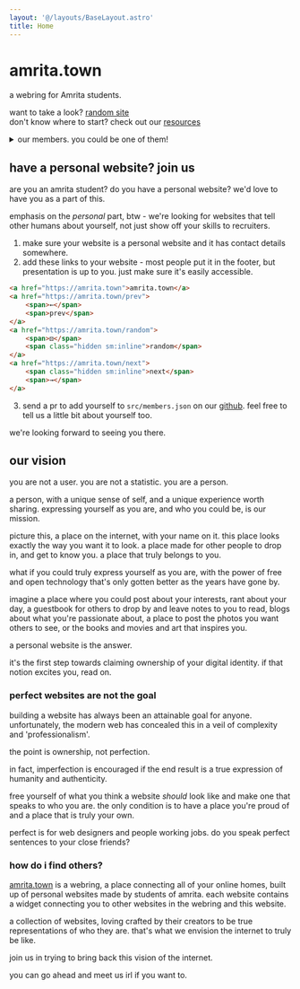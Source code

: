 ```yaml
---
layout: '@/layouts/BaseLayout.astro'
title: Home
---
```



# amrita.town

a webring for Amrita students.

want to take a look? [random site](/random)  
don't know where to start? check out our [resources](/resources)

<details style="margin-top: 0.5rem">
 <summary>our members. you could be one of them!</summary>
 <MemberList />
</details>

## have a personal website? join us

are you an amrita student? do you have a personal website? we'd love to have you as a part of this.

emphasis on the _personal_ part, btw - we're looking for websites that tell other humans about yourself, not just show off your skills to recruiters.

1. make sure your website is a personal website and it has contact details somewhere.
2. add these links to your website - most people put it in the footer, but presentation is up to you. just make sure it's easily accessible.
```html
<a href="https://amrita.town">amrita.town</a>
<a href="https://amrita.town/prev">
    <span>←</span>
    <span>prev</span>
</a>
<a href="https://amrita.town/random">
    <span>⚄</span>
    <span class="hidden sm:inline">random</span>
</a>
<a href="https://amrita.town/next">
    <span class="hidden sm:inline">next</span>
    <span>→</span>
</a>
```
3. send a pr to add yourself to `src/members.json` on our [github](https://github.com/amritadottown/website). feel free to tell us a little bit about yourself too.

we're looking forward to seeing you there.

## our vision

you are not a user. you are not a statistic. you are a person.

a person, with a unique sense of self, and a unique experience worth sharing. expressing yourself as you are, and who you could be, is our mission.

picture this, a place on the internet, with your name on it. this place looks exactly the way you want it to look. a place made for other people to drop in, and get to know you. a place that truly belongs to you.

what if you could truly express yourself as you are, with the power of free and open technology that's only gotten better as the years have gone by.

imagine a place where you could post about your interests, rant about your day, a guestbook for others to drop by and leave notes to you to read, blogs about what you're passionate about, a place to post the photos you want others to see, or the books and movies and art that inspires you.

a personal website is the answer.

it's the first step towards claiming ownership of your digital identity. if that notion excites you, read on.

### perfect websites are not the goal

building a website has always been an attainable goal for anyone. unfortunately, the modern web has concealed this in a veil of complexity and 'professionalism'.

the point is ownership, not perfection.

in fact, imperfection is encouraged if the end result is a true expression of humanity and authenticity.

free yourself of what you think a website _should_ look like and make one that speaks to who you are. the only condition is to have a place you're proud of and a place that is truly your own.

perfect is for web designers and people working jobs. do you speak perfect sentences to your close friends?

### how do i find others?

[amrita.town](amrita.town) is a webring, a place connecting all of your online homes, built up of personal websites made by students of amrita. each website contains a widget connecting you to other websites in the webring and this website.

a collection of websites, loving crafted by their creators to be true representations of who they are. that's what we envision the internet to truly be like.

join us in trying to bring back this vision of the internet.

you can go ahead and meet us irl if you want to.
